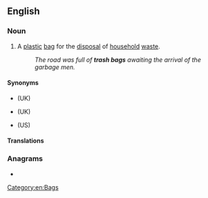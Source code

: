 {{also|trashbag}}
==English==
{{wikipedia}}

===Noun===
{{en-noun}}

# {{lb|en|North American}} A [[plastic]] [[bag]] for the [[disposal]] of [[household]] [[waste]].
#: ''The road was full of '''trash bags''' awaiting the arrival of the garbage men.''

====Synonyms====
* {{l|en|black bag}} (UK)
* {{l|en|rubbish bag}} (UK)
* {{l|en|garbage bag}} (US)

====Translations====
{{trans-see|plastic bag for the disposal of household waste|garbage bag}}

===Anagrams===
* {{anagrams|en|a=aabghrst|barghast}}

[[Category:en:Bags]]